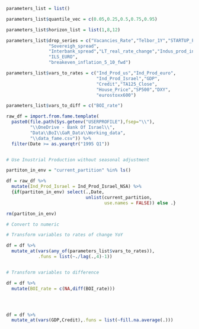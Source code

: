 
```r

parameters_list = list()

parameters_list$quantile_vec = c(0.05,0.25,0.5,0.75,0.95)

parameters_list$horizon_list = list(1,8,12)

parameters_list$drop_series = c("Vacancies_Rate","Telbor_1Y","STARTUP_FP",
                "Sovereigh_spread",
                "Interbank_spread","LT_real_rate_change","Indus_prod_ind",
                "ILS_EURO",
                "breakeven_inflation_5_10_fwd")

parameters_list$vars_to_rates = c("Ind_Prod_us","Ind_Prod_euro",
                                  "Ind_Prod_Israel","GDP",
                                  "Credit","TA125_Close",
                                  "House_Price","SP500","DXY",
                                  "eurostoxx600")

parameters_list$vars_to_diff = c("BOI_rate")


```


```r

raw_df = import.from.fame.template(
  paste0(file.path(Sys.getenv("USERPROFILE"),fsep="\\"),
         "\\OneDrive - Bank Of Israel\\",
         "Data\\BoI\\GaR_Data\\Working_data",
         "\\data_fame.csv")) %>% 
  filter(Date >= as.yearqtr("1995 Q1"))


# Use Inustrial Production without seasonal adjustment

partiton_in_env = "current_partition" %in% ls()

df = raw_df %>% 
  mutate(Ind_Prod_Israel = Ind_Prod_Israel_NSA) %>% 
  {if(partiton_in_env) select(.,Date,
                              unlist(current_partition,
                                     use.names = FALSE)) else .}

rm(partiton_in_env)

```


```r

# Convert to numeric

# Transform variables to rates of change YoY

df = df %>% 
  mutate_at(vars(any_of(parameters_list$vars_to_rates)),
            .funs = list(~./lag(.,4)-1))


# Transform variables to difference

df = df %>% 
  mutate(BOI_rate = c(NA,diff(BOI_rate)))





```


```r

df = df %>% 
  mutate_at(vars(GDP,Credit),.funs = list(~fill.na.average(.)))

```

